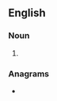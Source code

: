 {{also|atto-metres}}

==English==

===Noun===
{{head|en|noun plural form}}

# {{plural of|attometre|lang=en}}

===Anagrams===
* {{l|en|attometers}}